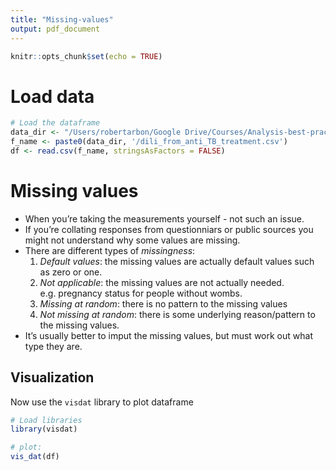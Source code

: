 ```yaml
---
title: "Missing-values"
output: pdf_document
---
```


```r
knitr::opts_chunk$set(echo = TRUE)
```

# Load data
```r
# Load the dataframe
data_dir <- "/Users/robertarbon/Google Drive/Courses/Analysis-best-practice/data/original"
f_name <- paste0(data_dir, '/dili_from_anti_TB_treatment.csv')
df <- read.csv(f_name, stringsAsFactors = FALSE)

```

# Missing values

* When you're taking the measurements yourself - not such an issue. 
* If you're collating responses from questionniars or public sources you might not understand why some values are missing. 
* There are different types of *missingness*:
  1. *Default values*: the missing values are actually default values such as zero or one. 
  2. *Not applicable*: the missing values are not actually needed. e.g. pregnancy status for people without wombs. 
  3. *Missing at random*: there is no pattern to the missing values
  5. *Not missing at random*: there is some underlying reason/pattern to the missing values. 
  
* It's usually better to imput the missing values, but must work out what type they are.

## Visualization


Now use the `visdat` library to plot dataframe

```r
# Load libraries
library(visdat)

# plot: 
vis_dat(df)

```